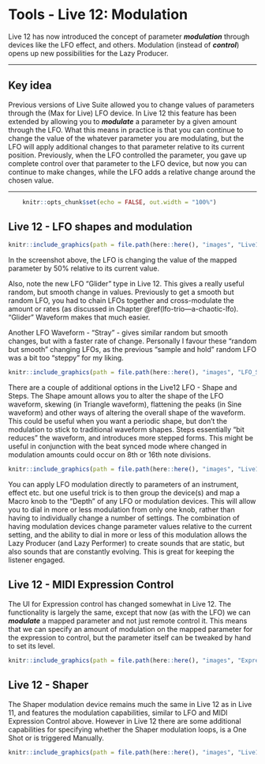 # Tools - Live 12: Modulation {#tools-live12-modulation}

Live 12 has now introduced the concept of parameter ***modulation*** through devices like the LFO effect, and others. Modulation (instead of ***control***) opens up new possibilities for the Lazy Producer.

------------------------------------------------------------------------

## Key idea {.unnumbered}

Previous versions of Live Suite allowed you to change values of parameters through the (Max for Live) LFO device. In Live 12 this feature has been extended by allowing you to ***modulate*** a parameter by a given amount through the LFO. What this means in practice is that you can continue to change the value of the whatever parameter you are modulating, but the LFO will apply additional changes to that parameter relative to its current position. Previously, when the LFO controlled the parameter, you gave up complete control over that parameter to the LFO device, but now you can continue to make changes, while the LFO adds a relative change around the chosen value.

------------------------------------------------------------------------

```r
    knitr::opts_chunk$set(echo = FALSE, out.width = "100%")
```

## Live 12 - LFO shapes and modulation

```r
knitr::include_graphics(path = file.path(here::here(), "images", "Live12_LFO_Glider.png"))
```

In the screenshot above, the LFO is changing the value of the mapped parameter by 50% relative to its current value.

Also, note the new LFO "Glider" type in Live 12. This gives a really useful random, but smooth change in values. Previously to get a smooth but random LFO, you had to chain LFOs together and cross-modulate the amount or rates (as discussed in Chapter \@ref(lfo-trio---a-chaotic-lfo). "Glider" Waveform makes that much easier.

Another LFO Waveform - "Stray" - gives similar random but smooth changes, but with a faster rate of change. Personally I favour these "random but smooth" changing LFOs, as the previous "sample and hold" random LFO was a bit too "steppy" for my liking.

```r
knitr::include_graphics(path = file.path(here::here(), "images", "LFO_Stray.png"))
```

There are a couple of additional options in the Live12 LFO - Shape and Steps. The Shape amount allows you to alter the shape of the LFO waveform, skewing (in Triangle waveform), flattening the peaks (in Sine waveform) and other ways of altering the overall shape of the waveform. This could be useful when you want a periodic shape, but don't the modulation to stick to traditional waveform shapes. Steps essentially "bit reduces" the waveform, and introduces more stepped forms. This might be useful in conjunction with the beat synced mode where changed in modulation amounts could occur on 8th or 16th note divisions.

```r
knitr::include_graphics(path = file.path(here::here(), "images", "Live12_LFO_shape_steps.png"))
```

You can apply LFO modulation directly to parameters of an instrument, effect etc. but one useful trick is to then group the device(s) and map a Macro knob to the "Depth" of any LFO or modulation devices. This will allow you to dial in more or less modulation from only one knob, rather than having to individually change a number of settings. The combination of having modulation devices change parameter values relative to the current setting, and the ability to dial in more or less of this modulation allows the Lazy Producer (and Lazy Performer) to create sounds that are static, but also sounds that are constantly evolving. This is great for keeping the listener engaged.

## Live 12 - MIDI Expression Control

The UI for Expression control has changed somewhat in Live 12. The functionality is largely the same, except that now (as with the LFO) we can ***modulate*** a mapped parameter and not just remote control it. This means that we can specify an amount of modulation on the mapped parameter for the expression to control, but the parameter itself can be tweaked by hand to set its level.

```r
knitr::include_graphics(path = file.path(here::here(), "images", "Expression_Control_Live12.png"))
```

## Live 12 - Shaper

The Shaper modulation device remains much the same in Live 12 as in Live 11, and features the modulation capabilities, similar to LFO and MIDI Expression Control above. However in Live 12 there are some additional capabilities for specifying whether the Shaper modulation loops, is a One Shot or is triggered Manually.

```r
knitr::include_graphics(path = file.path(here::here(), "images", "Live12_Shaper.png"))
```
